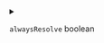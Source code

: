 
<details>
<summary>

`alwaysResolve`  <span class="config-field-type">boolean</span> 

</summary>

AlwaysResolve makes sure this variable will always be resolved and not only if it is used somewhere

</details>
